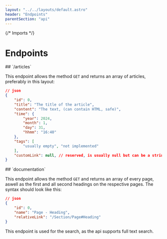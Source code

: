 ```yaml
---
layout: "../../layouts/default.astro"
header: "Endpoints"
parentSection: "api"
---
```

{/* Imports */}

# Endpoints
<customspacer />
## `/articles`

This endpoint allows the method `GET` and returns an array of articles, preferably in this layout:
<customspacer />
```json
// json
{
    "id": 0,
    "title": "The title of the article",
    "content": "The text, (can contain HTML, safe)",
    "time": {
        "year": 2024,
        "month": 1,
        "day": 31,
        "hhmm": "16:40"
    },
    "tags": [
        "usually empty", "not implemented"
    ],
    "customLink": null, // reserved, is usually null but can be a string
}
```
<customspacer />
## `documentation`

This endpoint allows the method `GET` and returns an array of every page, aswell as the first and all second headings on the respective pages.
<Warning content="Third headings are not supported!" title="Warning" />
The syntax should look like this:

```json
// json
{
    "id": 0,
    "name": "Page - Heading",
    "relativeLink": "/Section/Page#Heading"
}
```
This endpoint is used for the search, as the api supports full text search. 